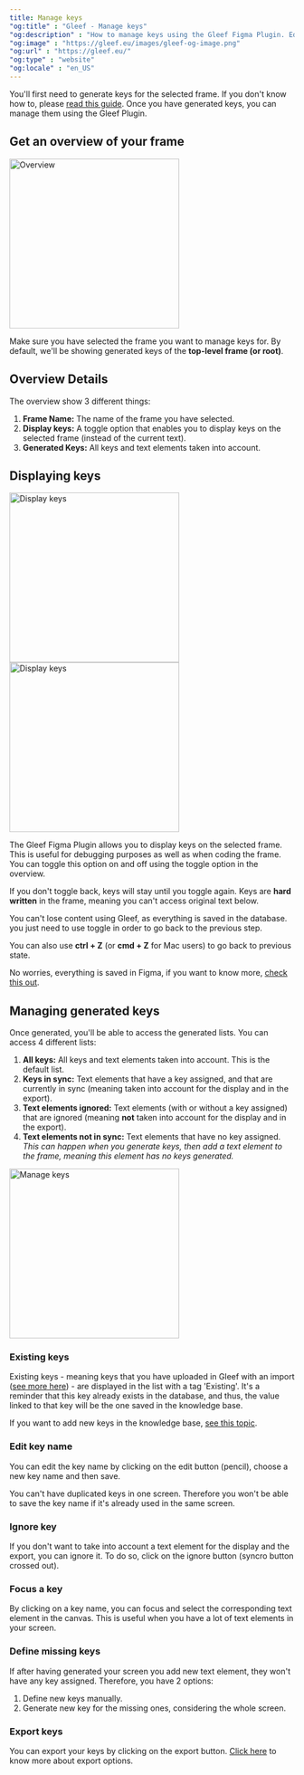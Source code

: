 ```yaml
---
title: Manage keys
"og:title" : "Gleef - Manage keys"
"og:description" : "How to manage keys using the Gleef Figma Plugin. Edit, ignore and display keys. Export generated keys."
"og:image" : "https://gleef.eu/images/gleef-og-image.png"
"og:url" : "https://gleef.eu/"
"og:type" : "website"
"og:locale" : "en_US"
---
```


You'll first need to generate keys for the selected frame. If you don't know how to, please [read this guide](/figma-plugin/how-to/generate-keys).
Once you have generated keys, you can manage them using the Gleef Plugin.

## Get an overview of your frame
<Frame>
    <img width="300" src="/images/figma-plugin_manage-keys_dashboard.png" alt="Overview"/>
</Frame>

<Warning>Make sure you have selected the frame you want to manage keys for. By default, we'll be showing generated keys of the **top-level frame (or root)**.</Warning>

## Overview Details

The overview show 3 different things:
1. **Frame Name:** The name of the frame you have selected.
2. **Display keys:** A toggle option that enables you to display keys on the selected frame (instead of the current text).
3. **Generated Keys:** All keys and text elements taken into account.

## Displaying keys
<Frame>
    <div style={{ paddingRight: "20px" }}>
        <img width="300" src="/images/figma-plugin_display_not-displayed.png" alt="Display keys"/>
    </div>
    <img width="300" src="/images/figma-plugin_display_displayed.png" alt="Display keys"/>
</Frame>

The Gleef Figma Plugin allows you to display keys on the selected frame. This is useful for debugging purposes as well as when coding the frame.
You can toggle this option on and off using the toggle option in the overview.

<Warning>If you don't toggle back, keys will stay until you toggle again. Keys are **hard written** in the frame, meaning you can't access original text below.</Warning>

You can't lose content using Gleef, as everything is saved in the database. you just need to use toggle in order to go back to the previous step.

<Tip>You can also use **ctrl + Z** (or **cmd + Z** for Mac users) to go back to previous state.</Tip>

No worries, everything is saved in Figma, if you want to know more, [check this out](/figma-plugin/support/QA#displaying-keys).

## Managing generated keys
Once generated, you'll be able to access the generated lists. You can access 4 different lists:
1. **All keys:** All keys and text elements taken into account. This is the default list.
2. **Keys in sync:** Text elements that have a key assigned, and that are currently in sync (meaning taken into account for the display and in the export).
3. **Text elements ignored:** Text elements (with or without a key assigned) that are ignored (meaning **not** taken into account for the display and in the export).
4. **Text elements not in sync:** Text elements that have no key assigned. *This can happen when you generate keys, then add a text element to the frame, meaning this element has no keys generated.*

<Frame>
    <img width="300" src="/images/figma-plugin_manage-keys.png" alt="Manage keys"/>
</Frame>

### Existing keys
Existing keys - meaning keys that you have uploaded in Gleef with an import ([see more here](/figma-plugin/how-to/import-keys)) - are displayed in the list with a tag 'Existing'.
It's a reminder that this key already exists in the database, and thus, the value linked to that key will be the one saved in the knowledge base.

<Tip>If you want to add new keys in the knowledge base, [see this topic](/figma-plugin/how-to/import-keys).</Tip>

### Edit key name
You can edit the key name by clicking on the edit button (pencil), choose a new key name and then save.

<Warning>You can't have duplicated keys in one screen. Therefore you won't be able to save the key name if it's already used in the same screen.</Warning>

### Ignore key
If you don't want to take into account a text element for the display and the export, you can ignore it. To do so, click on the ignore button (syncro button crossed out).

### Focus a key
By clicking on a key name, you can focus and select the corresponding text element in the canvas. This is useful when you have a lot of text elements in your screen.

### Define missing keys
If after having generated your screen you add new text element, they won't have any key assigned. Therefore, you have 2 options:
1. Define new keys manually.
2. Generate new key for the missing ones, considering the whole screen.

### Export keys
You can export your keys by clicking on the export button. [Click here](/figma-plugin/how-to/export-keys) to know more about export options.